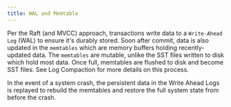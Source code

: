 ```yaml
---
title: WAL and Memtable
---
```


Per the Raft (and MVCC) approach, transactions write data to a `Write-Ahead Log`
(WAL) to ensure it's durably stored. Soon after commit, data is also updated in
the `memtables` which are memory buffers holding recently-updated data. The
`memtables` are mutable, unlike the SST files written to disk which hold most
data. Once full, memtables are flushed to disk and become SST files. See Log
Compaction for more details on this process.

In the event of a system crash, the persistent data in the Write Ahead Logs is
replayed to rebuild the memtables and restore the full system state from before
the crash.
